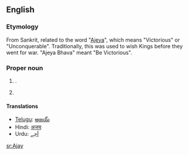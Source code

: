 ==English==

===Etymology===
From Sankrit, related to the {{etyl|sa}} word "[[Ajeya]]", which means "Victorious" or "Unconquerable". Traditionally, this was used to wish Kings before they went for war. "Ajeya Bhava" meant "Be Victorious".

===Proper noun===
{{en-proper noun}}

# {{given name|male|from=Sanskrit}}.
# {{surname|from=Sanskrit}}

====Translations====<!--of the given name?-->
* [[Telugu]]: [[అజయ్]]
* Hindi: [[अजय]]
* Urdu: [[اَجے]]

[[sr:Ajay]]